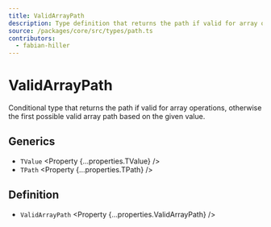 ```yaml
---
title: ValidArrayPath
description: Type definition that returns the path if valid for array operations, otherwise the first possible valid array path.
source: /packages/core/src/types/path.ts
contributors:
  - fabian-hiller
---
```



# ValidArrayPath

Conditional type that returns the path if valid for array operations, otherwise the first possible valid array path based on the given value.

## Generics

- `TValue` <Property {...properties.TValue} />
- `TPath` <Property {...properties.TPath} />

## Definition

- `ValidArrayPath` <Property {...properties.ValidArrayPath} />
